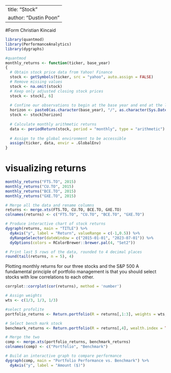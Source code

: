 
---
title: "Stock"
author: "Dustin Poon "
---
#Form Christian Kincaid

```{r}
library(quantmod)
library(PerformanceAnalytics)
library(dygraphs)
```

```{r}
#quantmod
monthly_returns <- function(ticker, base_year)
{
  # Obtain stock price data from Yahoo! Finance
  stock <- getSymbols(ticker, src = "yahoo", auto.assign = FALSE) 
  # Remove missing values
  stock <- na.omit(stock)
  # Keep only adjusted closing stock prices
  stock <- stock[, 6]
  
  # Confine our observations to begin at the base year and end at the last available trading day
  horizon <- paste0(as.character(base_year), "/", as.character(Sys.Date()))
  stock <- stock[horizon]
  
  # Calculate monthly arithmetic returns
  data <- periodReturn(stock, period = "monthly", type = "arithmetic")
  
  # Assign to the global environment to be accessible
  assign(ticker, data, envir = .GlobalEnv)
}
```

# visualizing returns

```{r}
monthly_returns("FTS.TO", 2015)
monthly_returns("CU.TO", 2015)
monthly_returns("BCE.TO", 2015)
monthly_returns("GXE.TO", 2015)

# Merge all the data and rename columns
returns <- merge.xts(FTS.TO, CU.TO, BCE.TO, GXE.TO)
colnames(returns) <- c("FTS.TO", "CU.TO", "BCE.TO", "GXE.TO")

# Produce interactive chart of stock returns
dygraph(returns, main = "TITLE") %>%
  dyAxis("y", label = "Return", valueRange = c(-1,0.5)) %>%
  dyRangeSelector(dateWindow = c("2015-01-01", "2023-07-01")) %>%
  dyOptions(colors = RColorBrewer::brewer.pal(4, "Set2")) 

# Print last 5 rows of the data, rounded to 4 decimal places
round(tail(returns, n = 5), 4)
```

Plotting monthly returns for our three stocks and the S&P 500
A fundamental principle of portfolio management is that you should select stocks with low correlations to each other.
```{r}

corrplot::corrplot(cor(returns), method = 'number')
```

```{r}
# Assign weights
wts <- c(1/3, 1/3, 1/3)

#select profolite
portfolio_returns <- Return.portfolio(R = returns[,1:3], weights = wts, wealth.index = TRUE)

# Select bench mark stock
benchmark_returns <- Return.portfolio(R = returns[,4], wealth.index = TRUE)

# Merge the two
comp <- merge.xts(portfolio_returns, benchmark_returns)
colnames(comp) <- c("Portfolio", "Benchmark")

# Build an interactive graph to compare performance
dygraph(comp, main = "Portfolio Performance vs. Benchmark") %>%
  dyAxis("y", label = "Amount ($)")
```

